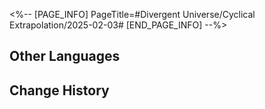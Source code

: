 <%-- [PAGE_INFO]
PageTitle=#Divergent Universe/Cyclical Extrapolation/2025-02-03#
[END_PAGE_INFO] --%>
{{Event
|name              = Cyclical Extrapolation: Poetic Definition
|image             = Event Cyclical Extrapolation Poetic Definition.png
|type              = Cyclical Extrapolation
|time_known        = yes
|time_start        = 2025-02-03 04:00:00
|time_end          = 2025-02-10 03:59:59
}}

{{Cyclical Extrapolation
|boons      = 
|curios     = Robe of The Beauty
|equations  = 
|trailblaze = 
|rewards    = Relic Remains*30; Lost Crystal*3
|boss_1_1   = Frigid Prowler; Stormbringer; Senior Staff: Team Leader; Dreamjolt Troupe's Beyond Overcooked; Dreamjolt Troupe's Sweet Gorilla
|boss_1_2   = Disciples of Sanctus Medicus: Shape Shifter (Bug); The Ascended (Bug); Abundance Sprite: Malefic Ape (Bug); Senior Staff: Team Leader (Bug); Aurumaton Spectral Envoy (Bug); Dreamjolt Troupe's Beyond Overcooked (Bug); Dreamjolt Troupe's Sweet Gorilla (Bug); "Past Confined and Caged" (Bug); "Tomorrow in Harmonious Chords" (Bug); "Present Inebriated in Revelry" (Bug)
|boss_2_1   = Frigid Prowler (Bug); Stormbringer (Bug); Senior Staff: Team Leader (Bug); Dreamjolt Troupe's Beyond Overcooked (Bug); Dreamjolt Troupe's Sweet Gorilla (Bug)
|boss_2_2   = Svarog (Complete); Stellaron Hunter: Kafka (Complete); Abundant Ebon Deer (Complete); Cloud Knight Lieutenant: Yanqing (Complete); Memory Zone Meme "Something Unto Death" (Complete)
|boss_3     = The Past, Present, and Eternal Show (Complete)
|rules      = Obtain this week's Preset Constructs upon entering the first plane
|root       = Divergent Universe: The Human Comedy
}}

==Other Languages==
{{Other Languages
|en   = Cyclical Extrapolation: Poetic Definition
|zhs  = 周期演算：诗的定义
|zht  = 週期演算：詩的定義
|ja   = 周期演算：詩の定義
|ko   = 주기 연산: 시의 정의
|es   = Cálculo periódico: Qué es la poesía
|fr   = Calcul cyclique&nbsp;: Définition poétique
|ru   = Цикличное вычисление: Поэтичная формулировка
|th   = การคำนวณแบบรอบ: นิยามของบทกวี
|vi   = Ngoại Suy Chu Kỳ: Định Nghĩa Về Thơ
|de   = Zyklische Berechnung: Definition von Poesie
|id   = Kalkulasi Siklus: Definisi Puisi
|pt   = Extrapolação Cíclica: Definição Poética
}}

==Change History==
{{Change History|3.0}}